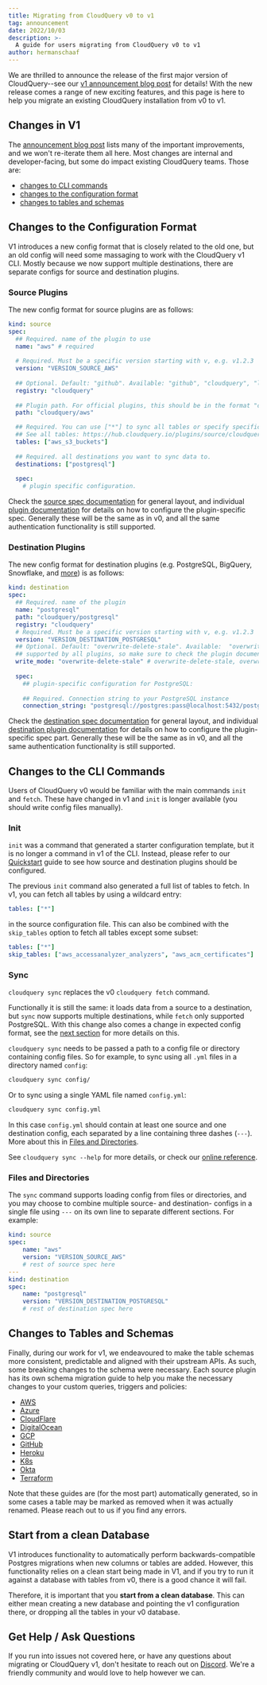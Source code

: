 ```yaml
---
title: Migrating from CloudQuery v0 to v1
tag: announcement
date: 2022/10/03
description: >-
  A guide for users migrating from CloudQuery v0 to v1
author: hermanschaaf
---
```



<BlogHeader/>

We are thrilled to announce the release of the first major version of CloudQuery--see our [v1 announcement blog post](/blog/cloudquery-v1-release) for details! With the new release comes a range of new exciting features, and this page is here to help you migrate an existing CloudQuery installation from v0 to v1.

## Changes in V1

The [announcement blog post](/blog/cloudquery-v1-release) lists many of the important improvements, and we won't re-iterate them all here. Most changes are internal and developer-facing, but some do impact existing CloudQuery teams. Those are:

- [changes to CLI commands](#changes-to-the-cli-commands)
- [changes to the configuration format](#changes-to-the-configuration-format)
- [changes to tables and schemas](#changes-to-tables-and-schemas)

## Changes to the Configuration Format

V1 introduces a new config format that is closely related to the old one, but an old config will need some massaging to work with the CloudQuery v1 CLI. Mostly because we now support multiple destinations, there are separate configs for source and destination plugins.

### Source Plugins

The new config format for source plugins are as follows:

```yaml copy
kind: source
spec:
  ## Required. name of the plugin to use
  name: "aws" # required
 
  # Required. Must be a specific version starting with v, e.g. v1.2.3
  version: "VERSION_SOURCE_AWS"
 
  ## Optional. Default: "github". Available: "github", "cloudquery", "local", "grpc"
  registry: "cloudquery"
 
  ## Plugin path. For official plugins, this should be in the format "cloudquery/<name>", e.g. "cloudquery/aws"
  path: "cloudquery/aws"

  ## Required. You can use ["*"] to sync all tables or specify specific tables. Please note that syncing all tables can be slow
  ## See all tables: https://hub.cloudquery.io/plugins/source/cloudquery/aws/tables
  tables: ["aws_s3_buckets"]
 
  ## Required. all destinations you want to sync data to.
  destinations: ["postgresql"]
 
  spec:
    # plugin specific configuration.
```

Check the [source spec documentation](/docs/reference/source-spec) for general layout, and individual [plugin documentation](/docs/plugins/sources/overview) for details on how to configure the plugin-specific spec. Generally these will be the same as in v0, and all the same authentication functionality is still supported.

### Destination Plugins

The new config format for destination plugins (e.g. PostgreSQL, BigQuery, Snowflake, and [more](/docs/plugins/destinations/overview)) is as follows:

```yaml copy
kind: destination
spec:
  ## Required. name of the plugin
  name: "postgresql"
  path: "cloudquery/postgresql"
  registry: "cloudquery"
  # Required. Must be a specific version starting with v, e.g. v1.2.3
  version: "VERSION_DESTINATION_POSTGRESQL"
  ## Optional. Default: "overwrite-delete-stale". Available:  "overwrite-delete-stale", "overwrite", "append". Not all modes are 
  ## supported by all plugins, so make sure to check the plugin documentation for more details.
  write_mode: "overwrite-delete-stale" # overwrite-delete-stale, overwrite, append
 
  spec:
    ## plugin-specific configuration for PostgreSQL:
 
    ## Required. Connection string to your PostgreSQL instance
    connection_string: "postgresql://postgres:pass@localhost:5432/postgres?sslmode=disable"```
```

Check the [destination spec documentation](/docs/reference/destination-spec) for general layout, and individual [destination plugin documentation](/docs/plugins/destinations/overview) for details on how to configure the plugin-specific spec part. Generally these will be the same as in v0, and all the same authentication functionality is still supported.

## Changes to the CLI Commands

Users of CloudQuery v0 would be familiar with the main commands `init` and `fetch`. These have changed in v1 and `init` is longer available (you should write config files manually).

### Init

`init` was a command that generated a starter configuration template, but it is no longer a command in v1 of the CLI. Instead, please refer to our [Quickstart](/docs/quickstart) guide to see how source and destination plugins should be configured.

The previous `init` command also generated a full list of tables to fetch. In v1, you can fetch all tables by using a wildcard entry:

```yaml
tables: ["*"]
```

in the source configuration file. This can also be combined with the `skip_tables` option to fetch all tables except some subset:

```yaml copy
tables: ["*"]
skip_tables: ["aws_accessanalyzer_analyzers", "aws_acm_certificates"]
```

### Sync

`cloudquery sync` replaces the v0 `cloudquery fetch` command.

Functionally it is still the same: it loads data from a source to a destination, but `sync` now supports multiple destinations, while `fetch` only supported PostgreSQL. With this change also comes a change in expected config format, see the [next section](#changes-to-the-configuration-format) for more details on this.

`cloudquery sync` needs to be passed a path to a config file or directory containing config files. So for example, to sync using all `.yml` files in a directory named `config`:

```bash copy
cloudquery sync config/
```

Or to sync using a single YAML file named `config.yml`:

```bash copy
cloudquery sync config.yml
```

In this case `config.yml` should contain at least one source and one destination config, each separated by a line containing three dashes (`---`). More about this in [Files and Directories](#files-and-directories).

See `cloudquery sync --help` for more details, or check our [online reference](/docs/reference/cli/cloudquery_sync).

### Files and Directories

The `sync` command supports loading config from files or directories, and you may choose to combine multiple source- and destination- configs in a single file using `---` on its own line to separate different sections. For example:

```yaml copy
kind: source
spec:
    name: "aws"
    version: "VERSION_SOURCE_AWS"
    # rest of source spec here
---
kind: destination
spec:
    name: "postgresql"
    version: "VERSION_DESTINATION_POSTGRESQL"
    # rest of destination spec here
```

## Changes to Tables and Schemas

Finally, during our work for v1, we endeavoured to make the table schemas more consistent, predictable and aligned with their upstream APIs. As such, some breaking changes to the schema were necessary. Each source plugin has its own schema migration guide to help you make the necessary changes to your custom queries, triggers and policies:

- [AWS](https://github.com/cloudquery/cloudquery/blob/main/plugins/source/aws/docs/v1-migration.md)
- [Azure](https://github.com/cloudquery/cloudquery/blob/main/plugins/source/azure/docs/v1-migration.md)
- [CloudFlare](https://github.com/cloudquery/cloudquery/blob/main/plugins/source/cloudflare/docs/v1-migration.md)
- [DigitalOcean](https://github.com/cloudquery/cloudquery/blob/main/plugins/source/digitalocean/docs/v1-migration.md)
- [GCP](https://github.com/cloudquery/cloudquery/blob/main/plugins/source/gcp/docs/v1-migration.md)
- [GitHub](https://github.com/cloudquery/cloudquery/blob/main/plugins/source/github/docs/v1-migration.md)
- [Heroku](https://github.com/cloudquery/cloudquery/blob/main/plugins/source/heroku/docs/v1-migration.md)
- [K8s](https://github.com/cloudquery/cloudquery/blob/main/plugins/source/k8s/docs/v1-migration.md)
- [Okta](https://github.com/cloudquery/cloudquery/blob/main/plugins/source/okta/docs/v1-migration.md)
- [Terraform](https://github.com/cloudquery/cloudquery/blob/main/plugins/source/terraform/docs/v1-migration.md)

Note that these guides are (for the most part) automatically generated, so in some cases a table may be marked as removed when it was actually renamed. Please reach out to us if you find any errors.

## Start from a clean Database

V1 introduces functionality to automatically perform backwards-compatible Postgres migrations when new columns or tables are added. However, this functionality relies on a clean start being made in V1, and if you try to run it against a database with tables from v0, there is a good chance it will fail.

Therefore, it is important that you **start from a clean database**. This can either mean creating a new database and pointing the v1 configuration there, or dropping all the tables in your v0 database. 

## Get Help / Ask Questions

If you run into issues not covered here, or have any questions about migrating or CloudQuery v1, don't hesitate to reach out on [Discord](https://www.cloudquery.io/discord). We're a friendly community and would love to help however we can.

